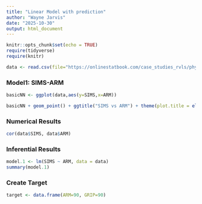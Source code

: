 ```yaml
---
title: "Linear Model with prediction"
author: "Wayne Jarvis"
date: "2025-10-30"
output: html_document
---
```


```r
knitr::opts_chunk$set(echo = TRUE) 
require(tidyverse) 
require(knitr) 

data <- read.csv(file="https://onlinestatbook.com/case_studies_rvls/physical_strength/data.txt",sep="",header=TRUE) 
```

### Model1: SIMS-ARM

```r
basicNN <- ggplot(data,aes(y=SIMS,x=ARM))
```

```r
basicNN + geom_point() + ggtitle("SIMS vs ARM") + theme(plot.title = element_text(hjust = 0.5, size = 20))
```

### Numerical Results

```r
cor(data$SIMS, data$ARM)
```

### Inferential Results

```r
model.1 <- lm(SIMS ~ ARM, data = data)
summary(model.1)
```

### Create Target

```r
target <- data.frame(ARM=90, GRIP=90)
```





